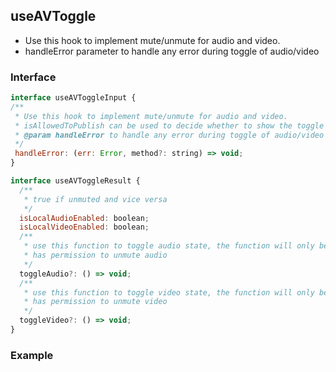 ## useAVToggle

- Use this hook to implement mute/unmute for audio and video.
- handleError parameter to handle any error during toggle of audio/video


### Interface

```jsx
interface useAVToggleInput {
/**
 * Use this hook to implement mute/unmute for audio and video.
 * isAllowedToPublish can be used to decide whether to show the toggle buttons in the UI.
 * @param handleError to handle any error during toggle of audio/video
 */
 handleError: (err: Error, method?: string) => void;
}
```

```jsx
interface useAVToggleResult {
  /**
   * true if unmuted and vice versa
   */
  isLocalAudioEnabled: boolean;
  isLocalVideoEnabled: boolean;
  /**
   * use this function to toggle audio state, the function will only be present if the user
   * has permission to unmute audio
   */
  toggleAudio?: () => void;
  /**
   * use this function to toggle video state, the function will only be present if the user
   * has permission to unmute video
   */
  toggleVideo?: () => void;
}
```

### Example
<Preview>
  <Story id="hooks-useavtoggle--use-video-hook" />
</Preview>
